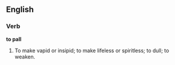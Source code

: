 ==English==

===Verb===

'''to pall'''

#To make vapid or insipid; to make lifeless or spiritless; to dull; to weaken.